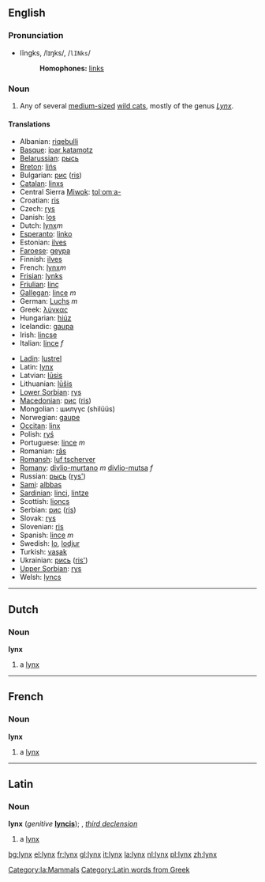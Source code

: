 :{{see|Lynx}}

==English==
=== Pronunciation ===
*lĭngks, /lɪŋks/, /<tt>lINks</tt>/
*:'''Homophones:''' [[links]]

=== Noun ===
{{en-noun|lynx|lynxes}}
{{wikipedia}}

#Any of several [[medium-sized]] [[wild cat]]s, mostly of the genus ''[[Lynx]]''.

====Translations====
{{top}}
*Albanian: [[riqebulli]]
*[[Basque]]: [[ipar katamotz]]
*[[Belarussian]]: [[рысь]]
*[[Breton]]: [[lińs]]
*Bulgarian: [[рис]] ([[ris]])
*[[Catalan]]: [[linxs]]
*Central Sierra [[Miwok]]: [[tolˑomˑa-]]
*Croatian: [[ris]]
*Czech: [[rys]]
*Danish: [[los#Danish|los]]
*Dutch: [[lynx#Dutch|lynx]]''m''
*[[Esperanto]]: [[linko]]
*Estonian: [[ilves]]
*[[Faroese]]: [[geypa]]
*Finnish: [[ilves]]
*French: [[lynx#French|lynx]]''m''
*[[Frisian]]: [[lynks]]
*[[Friulian]]: [[linç]]
*[[Gallegan]]: [[lince#Gallegan|lince]] ''m''
*German: [[Luchs]] ''m''
*Greek: [[λύγκας]] '' ''
*Hungarian: [[hiúz]]
*Icelandic: [[gaupa]]
*Irish: [[lincse]]
*Italian: [[lince#Italian|lince]] ''f''
{{mid}}
*[[Ladin]]: [[lustrel]]<!--NOTE: do not put the taxonomical name in as the Latin translation-->
*Latin: [[lynx#Latin|lynx]]
*Latvian: [[lūsis]]
*Lithuanian: [[lūšis]]
*[[Lower Sorbian]]: [[rys]]
*[[Macedonian]]: [[рис]] ([[ris]])
*Mongolian : шилүүс (shilüüs)
*Norwegian: [[gaupe]]
*[[Occitan]]: [[linx]]
*Polish: [[ryś]] '' ''
*Portuguese: [[lince#Portuguese|lince]] ''m''
*Romanian: [[râs]]
*[[Romansh]]: [[luf tscherver]]
*[[Romany]]: [[divlio-murtano]] ''m'' [[divlio-mutsa]] ''f''
*Russian: [[рысь]] ([[rys']]) '' ''
*[[Sami]]: [[albbas]]
*[[Sardinian]]: [[linci]], [[lintze]]
*Scottish: [[lioncs]]
*Serbian: [[рис]] ([[ris]])
*Slovak: [[rys]]
*Slovenian: [[ris]]
*Spanish: [[lince#Spanish|lince]] ''m''
*Swedish: [[lo#Swedish|lo]], [[lodjur]]
*Turkish: [[vaşak]]
*Ukrainian: [[рись]] ([[ris']])
*[[Upper Sorbian]]: [[rys]]
*Welsh: [[lyncs]]
{{bottom}}

----

==Dutch==
===Noun===
'''lynx''' {{m}}
#a [[lynx#English|lynx]]

----

==French==
===Noun===
'''lynx''' {{m}}
#a [[lynx#English|lynx]]

----

==Latin==
[[Category:la:Mammals]][[Category:Latin words from Greek]]
===Noun===
'''lynx''' (''genitive'' '''[[lyncis]]'''); {{c}}, ''[[Wiktionary Appendix:Latin third declension|third declension]]''

#a [[lynx#English|lynx]]

[[bg:lynx]]
[[el:lynx]]
[[fr:lynx]]
[[gl:lynx]]
[[it:lynx]]
[[la:lynx]]
[[nl:lynx]]
[[pl:lynx]]
[[zh:lynx]]